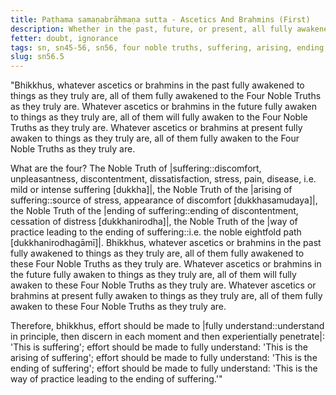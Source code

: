 ```yaml
---
title: Paṭhama samaṇabrāhmaṇa sutta - Ascetics And Brahmins (First)
description: Whether in the past, future, or present, all fully awakened to things as they truly are do so by fully awakening to the Four Noble Truths.
fetter: doubt, ignorance
tags: sn, sn45-56, sn56, four noble truths, suffering, arising, ending, way of practice, path
slug: sn56.5
---
```


"Bhikkhus, whatever ascetics or brahmins in the past fully awakened to things as they truly are, all of them fully awakened to the Four Noble Truths as they truly are. Whatever ascetics or brahmins in the future fully awaken to things as they truly are, all of them will fully awaken to the Four Noble Truths as they truly are.	Whatever ascetics or brahmins at present fully awaken to things as they truly are, all of them fully awaken to the Four Noble Truths as they truly are.

What are the four? The Noble Truth of |suffering::discomfort, unpleasantness, discontentment, dissatisfaction, stress, pain, disease, i.e. mild or intense suffering [dukkha]|, the Noble Truth of the |arising of suffering::source of stress, appearance of discomfort [dukkhasamudaya]|, the Noble Truth of the |ending of suffering::ending of discontentment, cessation of distress [dukkhanirodha]|, the Noble Truth of the |way of practice leading to the ending of suffering::i.e. the noble eightfold path [dukkhanirodhagāmī]|. Bhikkhus, whatever ascetics or brahmins in the past fully awakened to things as they truly are, all of them fully awakened to these Four Noble Truths as they truly are. Whatever ascetics or brahmins in the future fully awaken to things as they truly are, all of them will fully awaken to these Four Noble Truths as they truly are. Whatever ascetics or brahmins at present fully awaken to things as they truly are, all of them fully awaken to these Four Noble Truths as they truly are.

Therefore, bhikkhus, effort should be made to |fully understand::understand in principle, then discern in each moment and then experientially penetrate|: 'This is suffering';
effort should be made to fully understand: 'This is the arising of suffering';
effort should be made to fully understand: 'This is the ending of suffering';
effort should be made to fully understand: 'This is the way of practice leading to the ending of suffering.'"